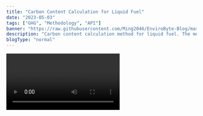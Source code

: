 ```yaml
---
title: "Carbon Content Calculation for Liquid Fuel"
date: "2023-05-03"
tags: ["GHG", "Methodology", "API"]
banner: "https://raw.githubusercontent.com/Ming2046/EnviroByte-Blog/master/images/CCliquid.jpg"
description: "Carbon content calculation method for liquid fuel. The method is based on API Compendium of Greenhouse Gas Emissions Methodologies for the Oil and Gas Industry."
blogType: "normal"
---
```


<Video id="6h649f2fB9Q" />

## Hello!

We recommend using **Static Generation** (with and without data) whenever possible because your page can be built once and served by CDN, which makes it much faster than having a server render the page on every request.

```ts
const sum = (num1: number, num2: number): number => {
  return num1 + num2;
};

console.log(sum(4, 8)); //12
```

You can use Static Generation for many types of pages, including:

- Marketing pages
- Blog posts
- E-commerce product listings
- Help and documentation

You should ask yourself: "Can I pre-render this page **ahead** of a user's request?" If the answer is yes, then you should choose Static Generation.

On the other hand, Static Generation is **not** a good idea if you cannot pre-render a page ahead of a user's request. Maybe your page shows frequently updated data, and the page content changes on every request.

In that case, you can use **Server-Side Rendering**. It will be slower, but the pre-rendered page will always be up-to-date. Or you can skip pre-rendering and use client-side JavaScript to populate data.
